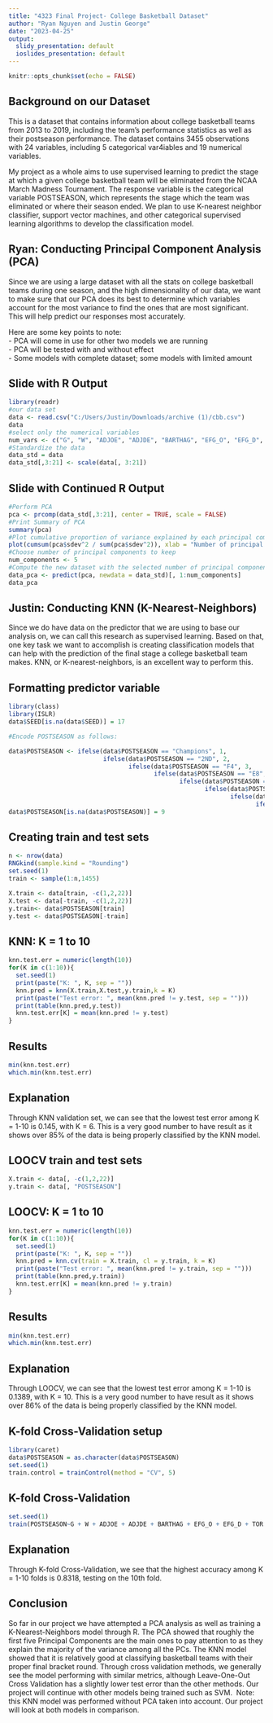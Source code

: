 ```yaml
---
title: "4323 Final Project- College Basketball Dataset"
author: "Ryan Nguyen and Justin George"
date: "2023-04-25"
output:
  slidy_presentation: default
  ioslides_presentation: default
---
```


```r
knitr::opts_chunk$set(echo = FALSE)
```

## Background on our Dataset

This is a dataset that contains information about college basketball teams from 2013 to 2019, including the team's performance statistics as well as their postseason performance. The dataset contains 3455 observations with 24 variables, including 5 categorical var4iables and 19 numerical variables. 

My project as a whole aims to use supervised learning to predict the stage at which a given college basketball team will be eliminated from the NCAA March Madness Tournament. The response variable is the categorical variable POSTSEASON, which represents the stage which the team was eliminated or where their season ended. We plan to use K-nearest neighbor classifier, support vector machines, and other categorical supervised learning algorithms to develop the classification model.



## Ryan: Conducting Principal Component Analysis (PCA)

Since we are using a large dataset with all the stats on college basketball teams during one season, and the high dimensionality of our data, we want to make sure that our PCA does its best to determine which variables account for the most variance to find the ones that are most significant. This will help predict our responses most accurately.

Here are some key points to note: \
- PCA will come in use for other two models we are running \
- PCA will be tested with and without effect \
- Some models with complete dataset; some models with limited amount

## Slide with R Output

```r
library(readr)
#our data set
data <- read.csv("C:/Users/Justin/Downloads/archive (1)/cbb.csv")
data
#select only the numerical variables
num_vars <- c("G", "W", "ADJOE", "ADJDE", "BARTHAG", "EFG_O", "EFG_D", "TOR", "TORD", "ORB", "DRB", "FTR", "FTRD", "X2P_O", "X2P_D", "X3P_O", "X3P_D", "ADJ_T", "WAB")
#Standardize the data
data_std = data
data_std[,3:21] <- scale(data[, 3:21])
```

## Slide with Continued R Output

```r
#Perform PCA
pca <- prcomp(data_std[,3:21], center = TRUE, scale = FALSE)
#Print Summary of PCA
summary(pca)
#Plot cumulative proportion of variance explained by each principal component
plot(cumsum(pca$sdev^2 / sum(pca$sdev^2)), xlab = "Number of principal components", ylab = "Cumulative proportion of variance explained")
#Choose number of principal components to keep
num_components <- 5
#Compute the new dataset with the selected number of principal components
data_pca <- predict(pca, newdata = data_std)[, 1:num_components]
data_pca
```

## Justin: Conducting KNN (K-Nearest-Neighbors)

Since we do have data on the predictor that we are using to base our analysis on, we can call this research as supervised learning. Based on that, one key task we want to accomplish is creating classification models that can help with the prediction of the final stage a college basketball team makes. KNN, or K-nearest-neighbors, is an excellent way to perform this. 

## Formatting predictor variable

```r
library(class)
library(ISLR)
data$SEED[is.na(data$SEED)] = 17

#Encode POSTSEASON as follows:

data$POSTSEASON <- ifelse(data$POSTSEASON == "Champions", 1,
                          ifelse(data$POSTSEASON == "2ND", 2,
                                 ifelse(data$POSTSEASON == "F4", 3,
                                        ifelse(data$POSTSEASON == "E8", 4,
                                               ifelse(data$POSTSEASON == "S16", 5,
                                                      ifelse(data$POSTSEASON == "R32", 6,
                                                             ifelse(data$POSTSEASON == "R64", 7,
                                                                    ifelse(data$POSTSEASON == "R68", 8,NA))))))))
data$POSTSEASON[is.na(data$POSTSEASON)] = 9
```

## Creating train and test sets
 
```r
n <- nrow(data)
RNGkind(sample.kind = "Rounding")
set.seed(1)
train <- sample(1:n,1455)

X.train <- data[train, -c(1,2,22)]
X.test <- data[-train, -c(1,2,22)]
y.train<- data$POSTSEASON[train]
y.test <- data$POSTSEASON[-train]
```

## KNN: K = 1 to 10

```r
knn.test.err = numeric(length(10))
for(K in c(1:10)){
  set.seed(1)
  print(paste("K: ", K, sep = ""))
  knn.pred = knn(X.train,X.test,y.train,k = K)
  print(paste("Test error: ", mean(knn.pred != y.test, sep = "")))
  print(table(knn.pred,y.test))
  knn.test.err[K] = mean(knn.pred != y.test)
}
```

## Results

```r
min(knn.test.err)
which.min(knn.test.err)
```

## Explanation

Through KNN validation set, we can see that the lowest test error among K = 1-10 is 0.145, with K = 6. This is a very good number to have result as it shows over 85% of the data is being properly classified by the KNN model. 


## LOOCV train and test sets

```r
X.train <- data[, -c(1,2,22)]
y.train <- data[, "POSTSEASON"]
```

## LOOCV: K = 1 to 10

```r
knn.test.err = numeric(length(10))
for(K in c(1:10)){
  set.seed(1)
  print(paste("K: ", K, sep = ""))
  knn.pred = knn.cv(train = X.train, cl = y.train, k = K)
  print(paste("Test error: ", mean(knn.pred != y.train, sep = "")))
  print(table(knn.pred,y.train))
  knn.test.err[K] = mean(knn.pred != y.train)
}
```

## Results

```r
min(knn.test.err)
which.min(knn.test.err)
```

## Explanation

Through LOOCV, we can see that the lowest test error among K = 1-10 is 0.1389, with K = 10. This is a very good number to have result as it shows over 86% of the data is being properly classified by the KNN model.

## K-fold Cross-Validation setup

```r
library(caret)
data$POSTSEASON = as.character(data$POSTSEASON)
set.seed(1)
train.control = trainControl(method = "CV", 5)
```

## K-fold Cross-Validation

```r
set.seed(1)
train(POSTSEASON~G + W + ADJOE + ADJDE + BARTHAG + EFG_O + EFG_D + TOR + TORD + ORB + DRB + FTR + FTRD + X2P_O + X2P_D + X3P_O + X3P_D + ADJ_T + WAB, data = data, method = "knn", tuneGrid = expand.grid(k = 1:10), trControl = train.control, metric = "Accuracy")
```

## Explanation

Through K-fold Cross-Validation, we see that the highest accuracy among K = 1-10 folds is 0.8318, testing on the 10th fold.

## Conclusion

So far in our project we have attempted a PCA analysis as well as training a K-Nearest-Neighbors model through R. The PCA showed that roughly the first five Principal Components are the main ones to pay attention to as they explain the majority of the variance among all the PCs. The KNN model showed that it is relatively good at classifying basketball teams with their proper final bracket round. Through cross validation methods, we generally see the model performing with similar metrics, although Leave-One-Out Cross Validation has a slightly lower test error than the other methods. Our project will continue with other models being trained such as SVM. \ Note: this KNN model was performed without PCA taken into account. Our project will look at both models in comparison.
